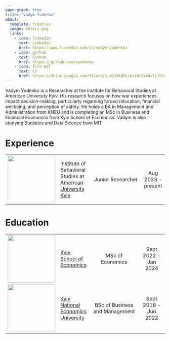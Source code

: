 ```yaml
---
open-graph: true
title: "Vadym Yudenko"
about:
  template: trestles
  image: kotori.png
  links:
    - icon: linkedin
      text: Linkedin
      href: https://www.linkedin.com/in/vadym-yudenko/
    - icon: github
      text: Github
      href: https://github.com/vyudenko
    - icon: file-pdf
      text: CV
      href: https://drive.google.com/file/d/1_m219XQMiiki18tZxKOvl1ICCw9h1jRe/view?usp=sharing
---
```


Vadym Yudenko is a Researcher at the Institute for Behavioral Studies at American University Kyiv. His research focuses on how war experiences impact decision-making, particularly regarding forced relocation, financial wellbeing, and perception of safety. He holds a BA in Management and Administration from KNEU and is completing an MSc in Business and Financial Economics from Kyiv School of Economics. Vadym is also studying Statistics and Data Science from MIT.

# Experience

|            |                      |   |    
|------------------|:-----------------|:----------------------------------:|:------:|
| ![](auk_logo.svg){width="150"} | Institute of Behavioral Studies at [American University Kyiv](https://auk.edu.ua/en/) | Junior Researcher |  Aug 2023 - present |

# Education

|                                  |                                                               |                                |                      |
|---------------|:--------------|:-------------------------:|:-------------:|
| ![](kse_logo.jpg){width="150px"} | [Kyiv School of Economics](https://kse.ua/)                   |        MSc of Economics        | Sept 2022 - Jan 2024 |
| ![](kneu_logo.png){width="150"}  | [Kyiv National Economics University](https://kneu.edu.ua/en/) | BSc of Business and Management | Sept 2018 - Jun 2022 |
